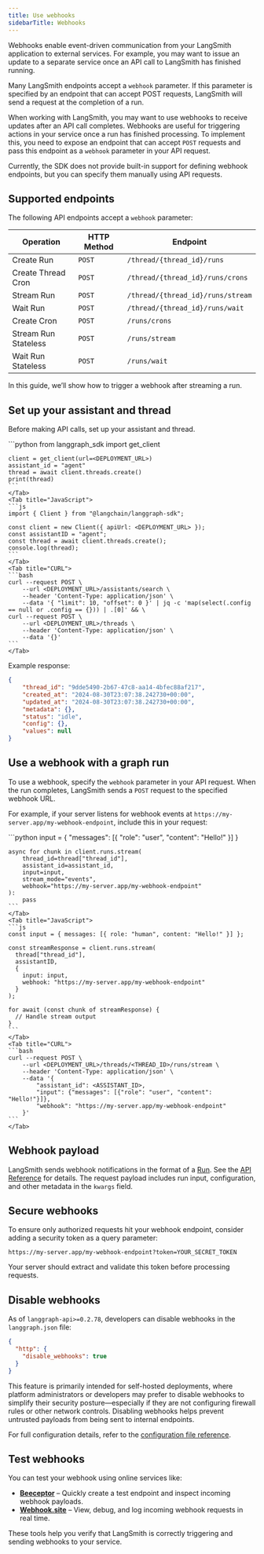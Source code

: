 ```yaml
---
title: Use webhooks
sidebarTitle: Webhooks
---
```


Webhooks enable event-driven communication from your LangSmith application to external services. For example, you may want to issue an update to a separate service once an API call to LangSmith has finished running.

Many LangSmith endpoints accept a `webhook` parameter. If this parameter is specified by an endpoint that can accept POST requests, LangSmith will send a request at the completion of a run.

When working with LangSmith, you may want to use webhooks to receive updates after an API call completes. Webhooks are useful for triggering actions in your service once a run has finished processing. To implement this, you need to expose an endpoint that can accept `POST` requests and pass this endpoint as a `webhook` parameter in your API request.

Currently, the SDK does not provide built-in support for defining webhook endpoints, but you can specify them manually using API requests.

## Supported endpoints

The following API endpoints accept a `webhook` parameter:

| Operation            | HTTP Method | Endpoint                          |
|----------------------|-------------|-----------------------------------|
| Create Run           | `POST`      | `/thread/{thread_id}/runs`        |
| Create Thread Cron   | `POST`      | `/thread/{thread_id}/runs/crons`  |
| Stream Run           | `POST`      | `/thread/{thread_id}/runs/stream` |
| Wait Run             | `POST`      | `/thread/{thread_id}/runs/wait`   |
| Create Cron          | `POST`      | `/runs/crons`                     |
| Stream Run Stateless | `POST`      | `/runs/stream`                    |
| Wait Run Stateless   | `POST`      | `/runs/wait`                      |

In this guide, we’ll show how to trigger a webhook after streaming a run.

## Set up your assistant and thread

Before making API calls, set up your assistant and thread.

<Tabs>
    <Tab title="Python">
    ```python
    from langgraph_sdk import get_client

    client = get_client(url=<DEPLOYMENT_URL>)
    assistant_id = "agent"
    thread = await client.threads.create()
    print(thread)
    ```
    </Tab>
    <Tab title="JavaScript">
    ```js
    import { Client } from "@langchain/langgraph-sdk";

    const client = new Client({ apiUrl: <DEPLOYMENT_URL> });
    const assistantID = "agent";
    const thread = await client.threads.create();
    console.log(thread);
    ```
    </Tab>
    <Tab title="CURL">
    ```bash
    curl --request POST \
        --url <DEPLOYMENT_URL>/assistants/search \
        --header 'Content-Type: application/json' \
        --data '{ "limit": 10, "offset": 0 }' | jq -c 'map(select(.config == null or .config == {})) | .[0]' && \
    curl --request POST \
        --url <DEPLOYMENT_URL>/threads \
        --header 'Content-Type: application/json' \
        --data '{}'
    ```
    </Tab>
</Tabs>

Example response:

```json
{
    "thread_id": "9dde5490-2b67-47c8-aa14-4bfec88af217",
    "created_at": "2024-08-30T23:07:38.242730+00:00",
    "updated_at": "2024-08-30T23:07:38.242730+00:00",
    "metadata": {},
    "status": "idle",
    "config": {},
    "values": null
}
```

## Use a webhook with a graph run

To use a webhook, specify the `webhook` parameter in your API request. When the run completes, LangSmith sends a `POST` request to the specified webhook URL.

For example, if your server listens for webhook events at `https://my-server.app/my-webhook-endpoint`, include this in your request:

<Tabs>
    <Tab title="Python">
    ```python
    input = { "messages": [{ "role": "user", "content": "Hello!" }] }

    async for chunk in client.runs.stream(
        thread_id=thread["thread_id"],
        assistant_id=assistant_id,
        input=input,
        stream_mode="events",
        webhook="https://my-server.app/my-webhook-endpoint"
    ):
        pass
    ```
    </Tab>
    <Tab title="JavaScript">
    ```js
    const input = { messages: [{ role: "human", content: "Hello!" }] };

    const streamResponse = client.runs.stream(
      thread["thread_id"],
      assistantID,
      {
        input: input,
        webhook: "https://my-server.app/my-webhook-endpoint"
      }
    );

    for await (const chunk of streamResponse) {
      // Handle stream output
    }
    ```
    </Tab>
    <Tab title="CURL">
    ```bash
    curl --request POST \
        --url <DEPLOYMENT_URL>/threads/<THREAD_ID>/runs/stream \
        --header 'Content-Type: application/json' \
        --data '{
            "assistant_id": <ASSISTANT_ID>,
            "input": {"messages": [{"role": "user", "content": "Hello!"}]},
            "webhook": "https://my-server.app/my-webhook-endpoint"
        }'
    ```
    </Tab>
</Tabs>

## Webhook payload

LangSmith sends webhook notifications in the format of a [Run](/langsmith/assistants#execution). See the [API Reference](https://langchain-ai.github.io/langgraph/cloud/reference/api/api_ref.html#tag/assistants) for details. The request payload includes run input, configuration, and other metadata in the `kwargs` field.

## Secure webhooks

To ensure only authorized requests hit your webhook endpoint, consider adding a security token as a query parameter:

```
https://my-server.app/my-webhook-endpoint?token=YOUR_SECRET_TOKEN
```

Your server should extract and validate this token before processing requests.

## Disable webhooks

As of `langgraph-api>=0.2.78`, developers can disable webhooks in the `langgraph.json` file:

```json
{
  "http": {
    "disable_webhooks": true
  }
}
```

This feature is primarily intended for self-hosted deployments, where platform administrators or developers may prefer to disable webhooks to simplify their security posture—especially if they are not configuring firewall rules or other network controls. Disabling webhooks helps prevent untrusted payloads from being sent to internal endpoints.

For full configuration details, refer to the [configuration file reference](/langsmith/cli?h=disable_webhooks#configuration-file).

## Test webhooks

You can test your webhook using online services like:

* **[Beeceptor](https://beeceptor.com/)** – Quickly create a test endpoint and inspect incoming webhook payloads.
* **[Webhook.site](https://webhook.site/)** – View, debug, and log incoming webhook requests in real time.

These tools help you verify that LangSmith is correctly triggering and sending webhooks to your service.
